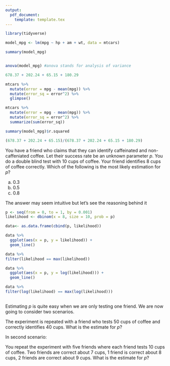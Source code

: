 ```yaml
---
output: 
  pdf_document:
    template: template.tex
---
```


```r
library(tidyverse)
```

\section{Review}

```r
model_mpg <- lm(mpg ~ hp + am + wt, data = mtcars) 

summary(model_mpg)


anova(model_mpg) #anova stands for analysis of variance

```

\vspace{10cm}

```r
678.37 + 202.24 + 65.15 + 180.29

mtcars %>% 
  mutate(error = mpg - mean(mpg)) %>% 
  mutate(error_sq = error^2) %>% 
  glimpse()

mtcars %>% 
  mutate(error = mpg - mean(mpg)) %>% 
  mutate(error_sq = error^2) %>%  
  summarize(sum(error_sq))
```

\vspace{5cm}
```r
summary(model_mpg)$r.squared

(678.37 + 202.24 + 65.15)/(678.37 + 202.24 + 65.15 + 180.29)
```

\newpage

\section{Binomial Likelihood Example}

You have a friend who claims that they can identify caffeinated and non-caffeniated coffee. Let their success rate be an unknown parameter $p$. You do a double blind test with 10 cups of coffee. Your friend identifies 8 cups of coffee correctly. Which of the following is the most likely estimation for $p$?

a) 0.3
b) 0.5 
c) 0.8

The answer may seem intuitive but let's see the reasoning behind it


\newpage
```r
p <- seq(from = 0, to = 1, by = 0.001)
likelihood <- dbinom(x = 8, size = 10, prob = p)

data<- as.data.frame(cbind(p, likelihood))

data %>% 
  ggplot(aes(x = p, y = likelihood)) +
  geom_line()

data %>% 
filter(likelihood == max(likelihood))

```

```r
data %>% 
  ggplot(aes(x = p, y = log(likelihood))) +
  geom_line()

data %>% 
filter(log(likelihood) == max(log(likelihood)))
  
```


\newpage

Estimating $p$ is quite easy when we are only testing one friend. We are now going to consider two scenarios.

The experiment is repeated with a friend who tests 50 cups of coffee and correctly identifies 40 cups. What is the estimate for $p$?



\vspace{5cm}

In second scenario:

You repeat the experiment with five friends where each friend tests 10 cups of coffee. Two friends are correct about 7 cups, 1 friend is correct about 8 cups, 2 friends are correct about 9 cups. What is the estimate for $p$?

\newpage

\section{Binomial Likelihood Using Calculus}



